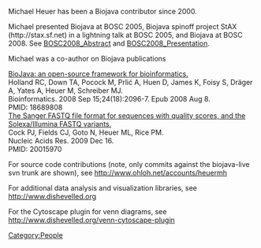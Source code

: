 Michael Heuer has been a Biojava contributor since 2000.


Michael presented Biojava at BOSC 2005, Biojava spinoff project StAX (http://stax.sf.net) in a lightning talk at BOSC 2005, and Biojava at BOSC 2008.  See [[BOSC2008_Abstract]] and [[BOSC2008_Presentation]].


Michael was a co-author on Biojava publications

[http://www.ncbi.nlm.nih.gov/pubmed/18689808 BioJava: an open-source framework for bioinformatics.]<br/>
Holland RC, Down TA, Pocock M, Prlić A, Huen D, James K, Foisy S, Dräger A, Yates A, Heuer M, Schreiber MJ.<br/>
Bioinformatics. 2008 Sep 15;24(18):2096-7. Epub 2008 Aug 8.<br/>
PMID: 18689808<br/>

[http://www.ncbi.nlm.nih.gov/pubmed/20015970 The Sanger FASTQ file format for sequences with quality scores, and the Solexa/Illumina FASTQ variants.]<br/>
Cock PJ, Fields CJ, Goto N, Heuer ML, Rice PM.<br/>
Nucleic Acids Res. 2009 Dec 16.<br/>
PMID: 20015970<br/>


For source code contributions (note, only commits against the biojava-live svn trunk are shown), see http://www.ohloh.net/accounts/heuermh


For additional data analysis and visualization libraries, see http://www.dishevelled.org


For the Cytoscape plugin for venn diagrams, see http://www.dishevelled.org/venn-cytoscape-plugin
[[Category:People]]